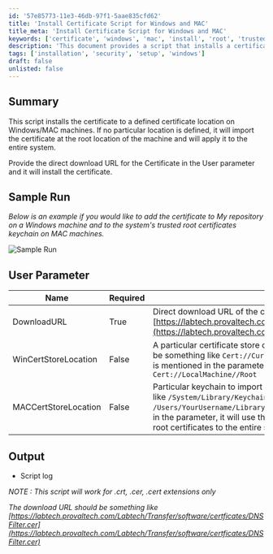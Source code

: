 ```yaml
---
id: '57e85773-11e3-46db-97f1-5aae835cfd62'
title: 'Install Certificate Script for Windows and MAC'
title_meta: 'Install Certificate Script for Windows and MAC'
keywords: ['certificate', 'windows', 'mac', 'install', 'root', 'trusted', 'keychain', 'location']
description: 'This document provides a script that installs a certificate to a specified location on Windows and MAC machines. It explains how to use the User parameter to provide a direct download URL for the certificate and details the sample run for both environments.'
tags: ['installation', 'security', 'setup', 'windows']
draft: false
unlisted: false
---
```

## Summary

This script installs the certificate to a defined certificate location on Windows/MAC machines. If no particular location is defined, it will import the certificate at the root location of the machine and will apply it to the entire system.

Provide the direct download URL for the Certificate in the User parameter and it will install the certificate.

## Sample Run

*Below is an example if you would like to add the certificate to My repository on a Windows machine and to the system's trusted root certificates keychain on MAC machines.*

![Sample Run](../../../static/img/Install-Certificate---MacWindows-Param/image_1.png)

## User Parameter

| Name                   | Required | Description                                                                                                                                                                                                                                   |
|------------------------|----------|-----------------------------------------------------------------------------------------------------------------------------------------------------------------------------------------------------------------------------------------------|
| DownloadURL            | True     | Direct download URL of the certificate*Something like this :*  \<em>[https://labtech.provaltech.com/Labtech/Transfer/software/certficates/DNSFilter.cer](https://labtech.provaltech.com/Labtech/Transfer/software/certficates/DNSFilter.cer)\</em> |
| WinCertStoreLocation   | False    | A particular certificate store on a Windows system to import the certificate. It could be something like `Cert://CurrentUser//Root`, `Cert://LocalMachine//My` etc. If nothing is mentioned in the parameter, it will use the default store location i.e. `Cert://LocalMachine//Root` |
| MACCertStoreLocation   | False    | Particular keychain to import a certificate on a MAC Machine. It could be something like `/System/Library/Keychains/SystemRootCertificates.keychain`, `/Users/YourUsername/Library/Keychains/login.keychain` etc. If nothing is mentioned in the parameter, it will use the default system-wide keychain and it applies trusted root certificates to the entire system i.e `/Library/Keychains/System.keychain` |

## Output

- Script log

*NOTE : This script will work for .crt, .cer, .cert extensions only*

*The download URL should be something like*  
*[https://labtech.provaltech.com/Labtech/Transfer/software/certficates/DNSFilter.cer](https://labtech.provaltech.com/Labtech/Transfer/software/certficates/DNSFilter.cer)*












